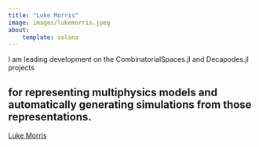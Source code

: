 ```yaml
---
title: "Luke Morris"
image: images/lukemorris.jpeg
about:
    template: solana
---
```

I am leading development on the CombinatorialSpaces.jl and Decapodes.jl projects        

for representing multiphysics models and automatically generating simulations from those representations.
--- 
[Luke Morris](https://www.cise.ufl.edu/~luke.morris)
